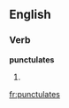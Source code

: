 ==English==

===Verb===
'''punctulates'''

# {{third-person singular of|[[punctulate]]}}

[[fr:punctulates]]